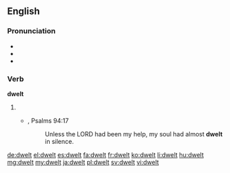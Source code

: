 ==English==

===Pronunciation===
* {{IPA|/ˈdwɛlt/|lang=en}}
* {{audio|en-us-dwelt.ogg|Audio (US)|lang=en}}
* {{rhymes|ɛlt|lang=en}}

===Verb===
'''dwelt'''

# {{en-past of|dwell}}
#* {{RQ:Authorized Version}}, Psalms 94:17
#*: Unless the LORD had been my help, my soul had almost '''dwelt''' in silence.

[[de:dwelt]]
[[el:dwelt]]
[[es:dwelt]]
[[fa:dwelt]]
[[fr:dwelt]]
[[ko:dwelt]]
[[li:dwelt]]
[[hu:dwelt]]
[[mg:dwelt]]
[[my:dwelt]]
[[ja:dwelt]]
[[pl:dwelt]]
[[sv:dwelt]]
[[vi:dwelt]]